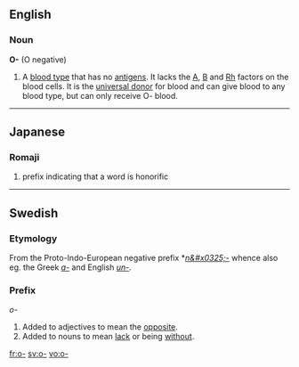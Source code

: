 {{see|o|O|ó-}}
==English==

===Noun===
'''O-'''  (O negative)

# A [[blood type]] that has no [[antigen]]s.  It lacks the [[A]], [[B]] and [[Rh]] factors on the blood cells. It is the [[universal donor]] for blood and can give blood to any blood type, but can only receive O- blood.

----

==Japanese==
{{ja-attention|Romaji header should be replaced with POS header|key=p}}

===Romaji===
{{romaji2|お-}}

# {{ja-def|御-}} prefix indicating that a word is honorific

----

==Swedish==

===Etymology===
From the Proto-Indo-European negative prefix *''[[n&#x0325;-]]'' whence also eg. the Greek ''[[a-]]'' and English ''[[un-]]''.

===Prefix===
''o-''

# Added to adjectives to mean the [[opposite]].
# Added to nouns to mean [[lack]] or being [[without]].

[[fr:o-]]
[[sv:o-]]
[[vo:o-]]